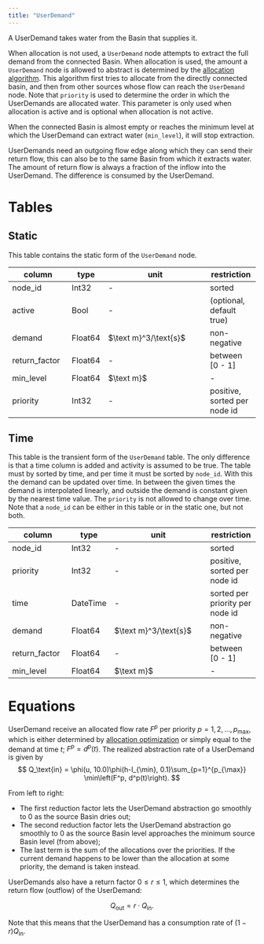 ```yaml
---
title: "UserDemand"
---
```


A UserDemand takes water from the Basin that supplies it.

When allocation is not used, a `UserDemand` node attempts to extract the full demand from the connected Basin.
When allocation is used, the amount a `UserDemand` node is allowed to abstract is determined by the [allocation algorithm](../../concept/allocation.qmd).
This algorithm first tries to allocate from the directly connected basin, and then from other sources whose flow can reach the `UserDemand` node.
Note that `priority` is used to determine the order in which the UserDemands are allocated water.
This parameter is only used when allocation is active and is optional when allocation is not active.

When the connected Basin is almost empty or reaches the minimum level at which the UserDemand can extract water (`min_level`), it will stop extraction.

UserDemands need an outgoing flow edge along which they can send their return flow, this can also be to the same Basin from which it extracts water.
The amount of return flow is always a fraction of the inflow into the UserDemand.
The difference is consumed by the UserDemand.

# Tables

## Static

This table contains the static form of the `UserDemand` node.

column        | type    | unit                  | restriction
------------- | ------- | ----------------------| -----------
node_id       | Int32   | -                     | sorted
active        | Bool    | -                     | (optional, default true)
demand        | Float64 | $\text m}^3/\text{s}$ | non-negative
return_factor | Float64 | -                     | between [0 - 1]
min_level     | Float64 | $\text m}$            | -
priority      | Int32   | -                     | positive, sorted per node id

## Time

This table is the transient form of the `UserDemand` table.
The only difference is that a time column is added and activity is assumed to be true.
The table must by sorted by time, and per time it must be sorted by `node_id`.
With this the demand can be updated over time. In between the given times the
demand is interpolated linearly, and outside the demand is constant given by the
nearest time value.
The `priority` is not allowed to change over time.
Note that a `node_id` can be either in this table or in the static one, but not both.

column        | type     | unit                  | restriction
------------- | -------- | --------------------- | -----------
node_id       | Int32    | -                     | sorted
priority      | Int32    | -                     | positive, sorted per node id
time          | DateTime | -                     | sorted per priority per node id
demand        | Float64  | $\text m}^3/\text{s}$ | non-negative
return_factor | Float64  | -                     | between [0 - 1]
min_level     | Float64  | $\text m}$            | -

# Equations

UserDemand receive an allocated flow rate $F^p$ per priority $p=1,2,\ldots, p_{\max}$, which is either determined by [allocation optimization](/concept/allocation.qmd) or simply equal to the demand at time $t$; $F^p = d^p(t)$.
The realized abstraction rate of a UserDemand is given by
$$
    Q_\text{in} = \phi(u, 10.0)\phi(h-l_{\min}, 0.1)\sum_{p=1}^{p_{\max}} \min\left(F^p, d^p(t)\right).
$$

From left to right:

- The first reduction factor lets the UserDemand abstraction go smoothly to $0$ as the source Basin dries out;
- The second reduction factor lets the UserDemand abstraction go smoothly to $0$ as the source Basin level approaches the minimum source Basin level (from above);
- The last term is the sum of the allocations over the priorities.
  If the current demand happens to be lower than the allocation at some priority, the demand is taken instead.

UserDemands also have a return factor $0 \le r \le 1$, which determines the return flow (outflow) of the UserDemand:

$$
Q_\text{out} = r \cdot Q_\text{in}.
$$

Note that this means that the UserDemand has a consumption rate of $(1-r)Q_\text{in}$.
